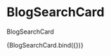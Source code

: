 
<Meta title="components/molecules/BlogSearchCard" decorators={[withDesign]} />

# BlogSearchCard

BlogSearchCard

<Canvas>
  <Story
    name="BlogSearchCard"
    parameters={{
      design: {
        type: 'figma',
        url: '',
      },
    }}
    args={{
      imageSrc: BlogImage,
      headline: 'Mesto Bratislava',
      headlineColor: '--secondary-color',
      text: 'Lorem ipsum dolor sit amet, consectetur adipiscing elit.',
      date: '26. 8. 2021.',
    }}
  >
    {BlogSearchCard.bind({})}
  </Story>
</Canvas>

<ArgsTable of={BlogSearchCard} />

